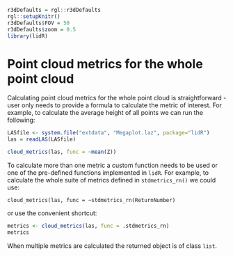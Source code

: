 ```r
r3dDefaults = rgl::r3dDefaults
rgl::setupKnitr()
r3dDefaults$FOV = 50
r3dDefaults$zoom = 0.5
library(lidR)
```


# Point cloud metrics for the whole point cloud

Calculating point cloud metrics for the whole point cloud is straightforward - user only needs to provide a formula to calculate the metric of interest. For example, to calculate the average height of all points we can run the following:

```r
LASfile <- system.file("extdata", "Megaplot.laz", package="lidR")
las = readLAS(LASfile)

cloud_metrics(las, func = ~mean(Z))
```

To calculate more than one metric a custom function needs to be used or one of the pre-defined functions implemented in `lidR`. For example, to calculate the whole suite of metrics defined in `stdmetrics_rn()` we could use:

```
cloud_metrics(las, func = ~stdmetrics_rn(ReturnNumber)
```
or use the convenient shortcut:

```r
metrics <- cloud_metrics(las, func = .stdmetrics_rn)
metrics
```

When multiple metrics are calculated the returned object is of class `list`. 
